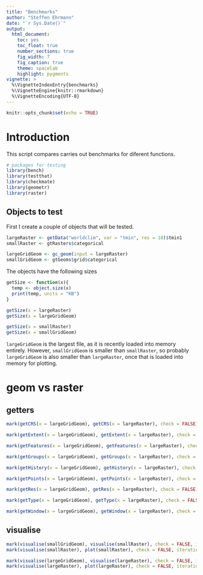 ```yaml
---
title: "Benchmarks"
author: "Steffen Ehrmann"
date: "`r Sys.Date()`"
output: 
  html_document:
    toc: yes
    toc_float: true
    number_sections: true
    fig_width: 7
    fig_caption: true
    theme: spacelab
    highlight: pygments
vignette: >
  %\VignetteIndexEntry{benchmarks}
  %\VignetteEngine{knitr::rmarkdown}
  %\VignetteEncoding{UTF-8}
---
```


```r
knitr::opts_chunk$set(echo = TRUE)
```

# Introduction

This script compares carries out benchmarks for diferent functions.

```r
# packages for testing
library(bench)
library(testthat)
library(checkmate)
library(geometr)
library(raster)
```

## Objects to test

First I create a couple of objects that will be tested.

```r
largeRaster <- getData("worldclim", var = "tmin", res = 10)$tmin1
smallRaster <- gtRasters$categorical

largeGridGeom <- gc_geom(input = largeRaster)
smallGridGeom <- gtGeoms$grid$categorical
```

The objects have the following sizes

```r
getSize <- function(x){
  temp <- object.size(x)
  print(temp, units = "KB")
}

getSize(x = largeRaster)
getSize(x = largeGridGeom)

getSize(x = smallRaster)
getSize(x = smallGridGeom)
```

`largeGridGeom` is the largest file, as it is recently loaded into memory entirely.
However, `smallGridGeom` is smaller than `smallRaster`, so probably `largeGridGeom` is also smaller than `largeRaster`, once that is loaded into memory for plotting.

# geom vs raster


## getters

```r
mark(getCRS(x = largeGridGeom), getCRS(x = largeRaster), check = FALSE)

mark(getExtent(x = largeGridGeom), getExtent(x = largeRaster), check = FALSE)

mark(getFeatures(x = largeGridGeom), getFeatures(x = largeRaster), check = FALSE)

mark(getGroups(x = largeGridGeom), getGroups(x = largeRaster), check = FALSE)

mark(getHistory(x = largeGridGeom), getHistory(x = largeRaster), check = FALSE)

mark(getPoints(x = largeGridGeom), getPoints(x = largeRaster), check = FALSE)

mark(getRes(x = largeGridGeom), getRes(x = largeRaster), check = FALSE)

mark(getType(x = largeGridGeom), getType(x = largeRaster), check = FALSE)

mark(getWindow(x = largeGridGeom), getWindow(x = largeRaster), check = FALSE)
```

## visualise

```r
mark(visualise(smallGridGeom), visualise(smallRaster), check = FALSE, iterations = 10)
mark(visualise(smallRaster), plot(smallRaster), check = FALSE, iterations = 10)
```

```r
mark(visualise(largeGridGeom), visualise(largeRaster), check = FALSE, iterations = 10)
mark(visualise(largeRaster), plot(largeRaster), check = FALSE, iterations = 10)
```
